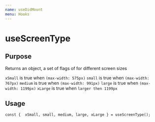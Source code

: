 ```yaml
---
name: useDidMount
menu: Hooks
---
```


# useScreenType

## Purpose
Returns an object, a set of flags of for different screen sizes

`xSmall` is true when `(max-width: 575px)`
`small` is true when `(max-width: 767px)`
`medium` is true when `(max-width: 991px)`
`large` is true when `(max-width: 1199px)`
`xLarge` is true when `larger then 1199px`

## Usage

```
const {  xSmall, small, medium, large, xLarge } = useScreenType();
```